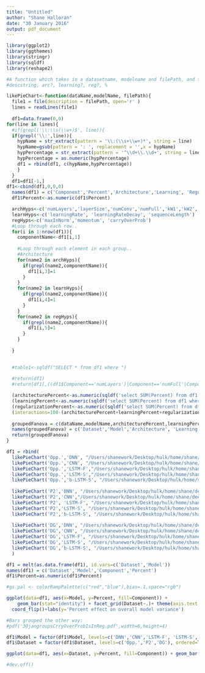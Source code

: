 ```yaml
---
title: "Untitled"
author: "Shane Halloran"
date: "30 January 2016"
output: pdf_document
---
```



```r
library(ggplot2)
library(ggthemes)
library(stringr)
library(sqldf)
library(reshape2)

#A function which takes in a datasetname, modelname and filePath, and then outputs a table:
#descstring, arc?, learning?, reg?, %

likePieChart<-function(dataName,modelName, filePath){
  file1 = file(description = filePath, open='r' ) 
  lines = readLines(file1)
  
  df1=data.frame(0,0)
for(line in lines){
  #if(grepl('\\:\\s(\\w+)$', line)){
  if(grepl('\\:',line)){
    hypName = str_extract(pattern = '\\:(\\s+\\w+)*', string = line)
    hypName=gsub(pattern = ': ', replacement = '',x = hypName)
    hypPercentage = str_extract(pattern = '^\\d+\\.\\d+', string = line)
    hypPercentage = as.numeric(hypPercentage)
    df1 = rbind(df1, c(hypName,hypPercentage))
    }
  }
  df1=df1[-1,]
df1<-cbind(df1,0,0,0)
  names(df1) = c('Component','Percent','Architecture','Learning', 'Regularizaton')
  df1$Percent<-as.numeric(df1$Percent)

  archHyps<-c('numLayers','layerSize','numConv','numFull','kW1','kW2','kW3','nF1','nF2','nF3')
  learnHyps<-c('learningRate', 'learningRateDecay', 'sequenceLength')
  regHyps<-c('maxInNorm','momentum', 'carryOverProb')
  #Loop through each row..
  for(i in 1:nrow(df1)){
    componentName<-df1[i,1]
    
    #Loop through each element in each group..
    #Architecture
    for(name2 in archHyps){
      if(grepl(name2,componentName)){
        df1[i,3]=1
      }
    }
    for(name2 in learnHyps){
      if(grepl(name2,componentName)){
        df1[i,4]=1
      }
    }
    for(name2 in regHyps){
      if(grepl(name2,componentName)){
        df1[i,5]=1
      }
    }
    
  }

  
  #table1<-sqldf("SELECT * from df1 where ")
  
  #return(df1)
  #return(df1[,((df1$Component=='numLayers')|Component=='numFull'|Component=='numConv'|Component=='kW1'|Component=='kW2'|Component=='kW3'|Component=='nF1'|Component=='nF2'|Component=='nF3'|Component=='layerSize')])

  (architecturePercent<-as.numeric(sqldf('select SUM(Percent) from df1 where architecture=1 AND learning=0 AND Regularizaton=0')))
  (learningPercent<-as.numeric(sqldf('select SUM(Percent) from df1 where architecture=0 AND learning=1 AND Regularizaton=0')))
  (regularizationPercent<-as.numeric(sqldf('select SUM(Percent) from df1 where architecture=0 AND learning=0 AND Regularizaton=1')))
  (interactions=100-(architecturePercent+learningPercent+regularizationPercent))
    
  groupedFanova = c(dataName,modelName,architecturePercent,learningPercent, regularizationPercent, interactions)
  names(groupedFanova) = c('Dataset','Model','Architecture', 'Learning', 'Regularization', 'Interactions')
  return(groupedFanova)
}
```

```r
df1 = rbind(
  likePieChart('Opp.','DNN', "/Users/shanework/Desktop/hulk/home/shane/deepHAR/eval/analysisScript/25janOPPDNN4/variableImportances.txtreplaced.txt"),
  likePieChart('Opp.','CNN', "/Users/shanework/Desktop/hulk/home/shane/deepHAR/eval/analysisScript/25janOPPCNN4/variableImportances.txtreplaced.txt"),
  likePieChart('Opp.','LSTM-F',"/Users/shanework/Desktop/hulk/home/shane/deepHAR/eval/analysisScript/25janOPPRNNFBF4/variableImportances.txtreplaced.txt"),
  likePieChart('Opp.','LSTM-S',"/Users/shanework/Desktop/hulk/home/shane/deepHAR/eval/analysisScript/25janOPPRNNSBS4/variableImportances.txtreplaced.txt"),
  likePieChart('Opp.','b-LSTM-S', "/Users/shanework/Desktop/hulk/home/shane/deepHAR/eval/analysisScript/1febOPPBRNN4/variableImportances.txtreplaced.txt"),
  
  likePieChart('P2','DNN', "/Users/shanework/Desktop/hulk/home/shane/deepHAR/eval/analysisScript/25janPAMAPDNN4/variableImportances.txtreplaced.txt"),
  likePieChart('P2','CNN',"/Users/shanework/Desktop/hulk/home/shane/deepHAR/eval/analysisScript/25janPAMAPCNN4/variableImportances.txtreplaced.txt"),
  likePieChart('P2', 'LSTM-F', "/Users/shanework/Desktop/hulk/home/shane/deepHAR/eval/analysisScript/25janPAMAPRNNFBF4/variableImportances.txtreplaced.txt"),
  likePieChart('P2','LSTM-S', "/Users/shanework/Desktop/hulk/home/shane/deepHAR/eval/analysisScript/25janPAMAPRNNSBS4/variableImportances.txtreplaced.txt"),
  likePieChart('P2','b-LSTM-S', "/Users/shanework/Desktop/hulk/home/shane/deepHAR/eval/analysisScript/1febPAMAPBRNN4/variableImportances.txtreplaced.txt"),
  
  likePieChart('DG','DNN', "/Users/shanework/Desktop/hulk/home/shane/deepHAR/eval/analysisScript/25janDGDNN4/variableImportances.txtreplaced.txt"),
  likePieChart('DG','CNN', "/Users/shanework/Desktop/hulk/home/shane/deepHAR/eval/analysisScript/25janDGCNN4/variableImportances.txtreplaced.txt"),
  likePieChart('DG','LSTM-F', "/Users/shanework/Desktop/hulk/home/shane/deepHAR/eval/analysisScript/25janDGRNNFBF4/variableImportances.txtreplaced.txt"),
  likePieChart('DG','LSTM-S', "/Users/shanework/Desktop/hulk/home/shane/deepHAR/eval/analysisScript/25janDGRNNSBS4/variableImportances.txtreplaced.txt"),
  likePieChart('DG','b-LSTM-S', "/Users/shanework/Desktop/hulk/home/shane/deepHAR/eval/analysisScript/1febDGBRNN4/variableImportances.txtreplaced.txt")
  )

df1 = melt(as.data.frame(df1), id.vars=c('Dataset','Model'))
names(df1) = c('Dataset','Model','Component','Percent')
df1$Percent=as.numeric(df1$Percent)

#gs.pal <- colorRampPalette(c("red","blue"),bias=.1,space="rgb")
```

```r

ggplot(data=df1, aes(x=Model, y=Percent, fill=Component)) +
    geom_bar(stat="identity") + facet_grid(Dataset~.)+ theme(axis.text.x = element_text(angle = 30, hjust = 1))+
  coord_flip()+labs(y='Percent effect on overall model variance')

#Bars grouped the other way:
#pdf('30jangroupsCrryOverProbIsInReg.pdf',width=6,height=4)

df1$Model = factor(df1$Model, levels=c('DNN','CNN','LSTM-F', 'LSTM-S', 'b-LSTM-S'), ordered = TRUE)
df1$Dataset = factor(df1$Dataset, levels=c('Opp.','P2','DG'), ordered=TRUE)

ggplot(data=df1, aes(x=Dataset, y=Percent, fill=Component)) + geom_bar(stat="identity") + facet_grid(~Model)+ theme(axis.text.x = element_text(angle = 40, hjust = 1), legend.key.size = unit(0.3, "cm"),axis.title.x = element_blank(),axis.text.y = element_text(hjust = 1,family='Helvetica', color='black', size = 12))+ guides(fill=guide_legend(title='',family='Helvetica', color='black', size = 12                                                                                                                                                                                     ))+labs(y='% effect on overall model variance',family='Helvetica', color='black', size = 9)+theme(legend.position="bottom")  #+coord_flip()#

#dev.off()
```

